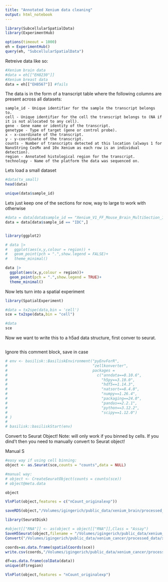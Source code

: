 ```yaml
---
title: "Annotated Xenium data cleaning"
output: html_notebook
---
```




```r
library(SubcellularSpatialData)
library(ExperimentHub)
```

```r
options(timeout = 1000)
eh = ExperimentHub()
query(eh, "SubcellularSpatialData")
```


Retreive data like so: 
```r
#Xenium brain data
#data = eh[["EH8230"]]
#Xenium breast data
data = eh[["EH8567"]] #fails
```


The data is in the form of a transcript table where the following columns are present across all datasets:

    sample_id - Unique identifier for the sample the transcript belongs to.
    cell - Unique identifier for the cell the transcript belongs to (NA if it is not allocated to any cell).
    gene - Gene name or identity of the transcript.
    genetype - Type of target (gene or control probe).
    x - x-coordinate of the transcript.
    y - y-coordinate of the transcript.
    counts - Number of transcripts detected at this location (always 1 for NanoString CosMx and 10x Xenium as each row is an individual detection).
    region - Annotated histological region for the transcript.
    technology - Name of the platform the data was sequenced on.
Lets load a small dataset 

```r
#data(tx_small)
head(data)
```



```r
unique(data$sample_id)
```
Lets just keep one of the sections for now, way to large to work with otherwise 

```r
#data = data[data$sample_id == "Xenium_V1_FF_Mouse_Brain_MultiSection_1_outs",]
data = data[data$sample_id == "IDC",]
```

```r

```


```r
library(ggplot2)

# data |>
#   ggplot(aes(x,y,colour = region)) +
#   geom_point(pch = ".",show.legend = FALSE)+
#   theme_minimal()

data |>
  ggplot(aes(x,y,colour = region))+
  geom_point(pch = ".",show.legend = TRUE)+
  theme_minimal()
```




Now lets turn into a spatial experiment 

```r
library(SpatialExperiment)

#data = tx2spe(data,bin = 'cell')
sce = tx2spe(data,bin = "cell")
```

```r
#data
sce
```
Now we want to write this to a h5ad data structure, first conver to seurat. 
```r

```



Ignore this comment block, save in case

```r
# env <- basilisk::BasiliskEnvironment("pyEnvForR",
#                                      "zellkonverter", 
#                                      packages =
#                                        c("anndata==0.10.6",
#                                          "h5py==3.10.0",
#                                          "hdf5==1.14.3",
#                                          "natsort==8.4.0",
#                                          "numpy==1.26.4",
#                                          "packaging==24.0",
#                                          "pandas==2.2.1",
#                                          "python==3.12.2",
#                                          "scipy==1.12.0")
# )
# 
# basilisk::basiliskStart(env)
```


Convert to Seurat Object! 
Note: will only work if you binned by cells. If you dind't then you need to manually convert to Seurat object! 


Manual S
```r
#easy way if using cell binning: 
object <- as.Seurat(sce,counts = "counts",data = NULL)

#manual way: 
# object <- CreateSeuratObject(counts = counts(sce))
# object@meta.data
```
```r
object
```


```r
VlnPlot(object,features = c("nCount_originalexp"))
```


```r
saveRDS(object,"/Volumes/igingerich/public_data/xenium_brain/processed_data/xenium.rds")
```


```r
library(SeuratDisk)
```


```r
#object[["RNA"]] <- as(object = object[["RNA"]],Class = "Assay")
SaveH5Seurat(object,filename = "/Volumes/igingerich/public_data/xenium_cancer/processed_data/xenium_cancer_unprocessed.h5Seurat",overwrite = T)
Convert("/Volumes/igingerich/public_data/xenium_cancer/processed_data/xenium_cancer_unprocessed.h5Seurat",overwrite = T,assay = "originalexp",dest = 'h5ad')
```
```r
coords=as.data.frame(spatialCoords(sce))
write.csv(coords,"/Volumes/igingerich/public_data/xenium_cancer/processed_data/coordinates.csv")
```

```r
df=as.data.frame(colData(data))
unique(df$region)
```
```r
VlnPlot(object,features = "nCount_originalexp")
```

